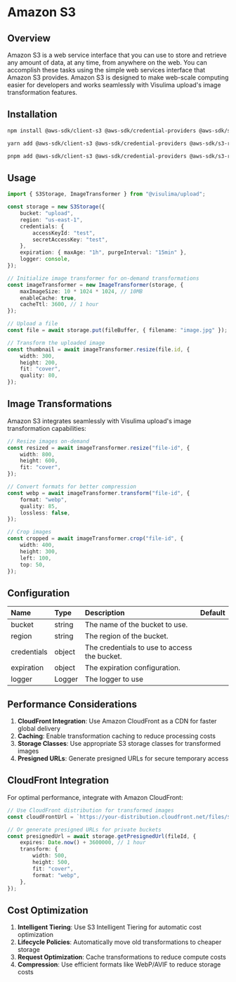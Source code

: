 # Amazon S3

## Overview

Amazon S3 is a web service interface that you can use to store and retrieve any amount of data, at any time, from anywhere on the web. You can accomplish these tasks using the simple web services interface that Amazon S3 provides. Amazon S3 is designed to make web-scale computing easier for developers and works seamlessly with Visulima upload's image transformation features.

## Installation

```sh
npm install @aws-sdk/client-s3 @aws-sdk/credential-providers @aws-sdk/s3-request-presigner @aws-sdk/signature-v4-crt aws-crt
```

```sh
yarn add @aws-sdk/client-s3 @aws-sdk/credential-providers @aws-sdk/s3-request-presigner @aws-sdk/signature-v4-crt aws-crt
```

```sh
pnpm add @aws-sdk/client-s3 @aws-sdk/credential-providers @aws-sdk/s3-request-presigner @aws-sdk/signature-v4-crt aws-crt
```

## Usage

```ts
import { S3Storage, ImageTransformer } from "@visulima/upload";

const storage = new S3Storage({
    bucket: "upload",
    region: "us-east-1",
    credentials: {
        accessKeyId: "test",
        secretAccessKey: "test",
    },
    expiration: { maxAge: "1h", purgeInterval: "15min" },
    logger: console,
});

// Initialize image transformer for on-demand transformations
const imageTransformer = new ImageTransformer(storage, {
    maxImageSize: 10 * 1024 * 1024, // 10MB
    enableCache: true,
    cacheTtl: 3600, // 1 hour
});

// Upload a file
const file = await storage.put(fileBuffer, { filename: "image.jpg" });

// Transform the uploaded image
const thumbnail = await imageTransformer.resize(file.id, {
    width: 300,
    height: 200,
    fit: "cover",
    quality: 80,
});
```

## Image Transformations

Amazon S3 integrates seamlessly with Visulima upload's image transformation capabilities:

```ts
// Resize images on-demand
const resized = await imageTransformer.resize("file-id", {
    width: 800,
    height: 600,
    fit: "cover",
});

// Convert formats for better compression
const webp = await imageTransformer.transform("file-id", {
    format: "webp",
    quality: 85,
    lossless: false,
});

// Crop images
const cropped = await imageTransformer.crop("file-id", {
    width: 400,
    height: 300,
    left: 100,
    top: 50,
});
```

## Configuration

| Name        | Type   | Description                                  | Default |
| :---------- | :----- | :------------------------------------------- | :------ |
| bucket      | string | The name of the bucket to use.               |         |
| region      | string | The region of the bucket.                    |         |
| credentials | object | The credentials to use to access the bucket. |         |
| expiration  | object | The expiration configuration.                |         |
| logger      | Logger | The logger to use                            |         |

## Performance Considerations

1. **CloudFront Integration**: Use Amazon CloudFront as a CDN for faster global delivery
2. **Caching**: Enable transformation caching to reduce processing costs
3. **Storage Classes**: Use appropriate S3 storage classes for transformed images
4. **Presigned URLs**: Generate presigned URLs for secure temporary access

## CloudFront Integration

For optimal performance, integrate with Amazon CloudFront:

```ts
// Use CloudFront distribution for transformed images
const cloudFrontUrl = `https://your-distribution.cloudfront.net/files/${fileId}?width=500&height=500&fit=cover&quality=80`;

// Or generate presigned URLs for private buckets
const presignedUrl = await storage.getPresignedUrl(fileId, {
    expires: Date.now() + 3600000, // 1 hour
    transform: {
        width: 500,
        height: 500,
        fit: "cover",
        format: "webp",
    },
});
```

## Cost Optimization

1. **Intelligent Tiering**: Use S3 Intelligent Tiering for automatic cost optimization
2. **Lifecycle Policies**: Automatically move old transformations to cheaper storage
3. **Request Optimization**: Cache transformations to reduce compute costs
4. **Compression**: Use efficient formats like WebP/AVIF to reduce storage costs
